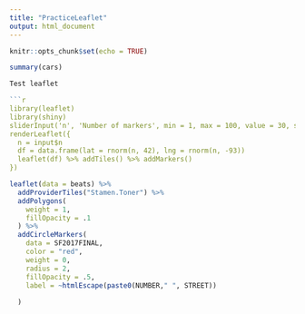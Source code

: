 ```yaml
---
title: "PracticeLeaflet"
output: html_document
---
```


```r
knitr::opts_chunk$set(echo = TRUE)
```



```r
summary(cars)
```



```r
Test leaflet

```r
library(leaflet)
library(shiny)
sliderInput('n', 'Number of markers', min = 1, max = 100, value = 30, step = 1)
renderLeaflet({
  n = input$n
  df = data.frame(lat = rnorm(n, 42), lng = rnorm(n, -93))
  leaflet(df) %>% addTiles() %>% addMarkers()
})
```

``` r

leaflet(data = beats) %>%
  addProviderTiles("Stamen.Toner") %>%
  addPolygons(
    weight = 1,
    fillOpacity = .1
  ) %>%
  addCircleMarkers(
    data = SF2017FINAL,
    color = "red",
    weight = 0,
    radius = 2,
    fillOpacity = .5,
    label = ~htmlEscape(paste0(NUMBER," ", STREET))
    
  )


```